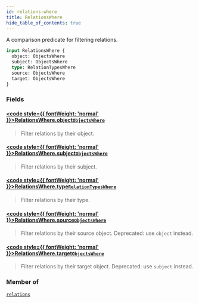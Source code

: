 ```yaml
---
id: relations-where
title: RelationsWhere
hide_table_of_contents: true
---
```








A comparison predicate for filtering relations.

```graphql
input RelationsWhere {
  object: ObjectsWhere
  subject: ObjectsWhere
  type: RelationTypesWhere
  source: ObjectsWhere
  target: ObjectsWhere
}
```


### Fields

#### [<code style={{ fontWeight: 'normal' }}>RelationsWhere.<b>object</b></code>](#)<Bullet />[`ObjectsWhere`](/docs/directory-api-reference/schema/objects/inputs/objects-where) <Badge class="secondary" text="input"/> <Badge class="secondary" text="objects"/>
> Filter relations by their object.
> 

#### [<code style={{ fontWeight: 'normal' }}>RelationsWhere.<b>subject</b></code>](#)<Bullet />[`ObjectsWhere`](/docs/directory-api-reference/schema/objects/inputs/objects-where) <Badge class="secondary" text="input"/> <Badge class="secondary" text="objects"/>
> Filter relations by their subject.
> 

#### [<code style={{ fontWeight: 'normal' }}>RelationsWhere.<b>type</b></code>](#)<Bullet />[`RelationTypesWhere`](/docs/directory-api-reference/schema/relation-types/inputs/relation-types-where) <Badge class="secondary" text="input"/> <Badge class="secondary" text="relation-types"/>
> Filter relations by their type.
> 

#### [<code style={{ fontWeight: 'normal' }}>RelationsWhere.<b>source</b></code>](#)<Bullet />[`ObjectsWhere`](/docs/directory-api-reference/schema/objects/inputs/objects-where) <Badge class="secondary" text="input"/> <Badge class="secondary" text="objects"/>
> Filter relations by their source object. Deprecated: use `object` instead.
> 

#### [<code style={{ fontWeight: 'normal' }}>RelationsWhere.<b>target</b></code>](#)<Bullet />[`ObjectsWhere`](/docs/directory-api-reference/schema/objects/inputs/objects-where) <Badge class="secondary" text="input"/> <Badge class="secondary" text="objects"/>
> Filter relations by their target object. Deprecated: use `subject` instead.
> 



### Member of

[`relations`](/docs/directory-api-reference/schema/relations/queries/relations)  <Badge class="secondary" text="query"/>



